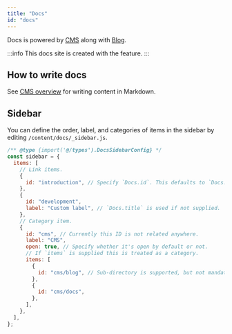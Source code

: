 ```yaml
---
title: "Docs"
id: "docs"
---
```


Docs is powered by [CMS](/docs/cms/overview) along with [Blog](/docs/cms/blog).

:::info
This docs site is created with the feature.
:::

## How to write docs

See [CMS overview](/docs/cms/overview#how-to-write-blogdocs) for writing content in Markdown.

## Sidebar

You can define the order, label, and categories of items in the sidebar by editing `/content/docs/_sidebar.js`.

```js:/content/docs/_sidebar.js
/** @type {import('@/types').DocsSidebarConfig} */
const sidebar = {
  items: [
    // Link items.
    {
      id: "introduction", // Specify `Docs.id`. This defaults to `Docs.slug` but you can change in front matter.
    },
    {
      id: "development",
      label: "Custom label", // `Docs.title` is used if not supplied.
    },
    // Category item.
    {
      id: "cms", // Currently this ID is not related anywhere.
      label: "CMS",
      open: true, // Specify whether it's open by default or not.
      // If `items` is supplied this is treated as a category.
      items: [
        {
          id: "cms/blog", // Sub-directory is supported, but not mandatory for creating categories.
        },
        {
          id: "cms/docs",
        },
      ],
    },
  ],
};
```
